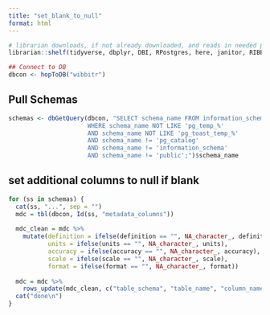 ```yaml
---
title: "set_blank_to_null"
format: html
---
```


```r
# librarian downloads, if not already downloaded, and reads in needed packages
librarian::shelf(tidyverse, dbplyr, DBI, RPostgres, here, janitor, RIBBiTR-BII/ribbitrrr)

## Connect to DB
dbcon <- hopToDB("wibbitr")
```

## Pull Schemas

```r
schemas <- dbGetQuery(dbcon, "SELECT schema_name FROM information_schema.schemata
                      WHERE schema_name NOT LIKE 'pg_temp_%'
                      AND schema_name NOT LIKE 'pg_toast_temp_%'
                      AND schema_name != 'pg_catalog'
                      AND schema_name != 'information_schema'
                      AND schema_name != 'public';")$schema_name
```

## set additional columns to null if blank

```r

for (ss in schemas) {
  cat(ss, "...", sep = "")
  mdc = tbl(dbcon, Id(ss, "metadata_columns"))
  
  mdc_clean = mdc %>%
    mutate(definition = ifelse(definition == "", NA_character_, definition),
           units = ifelse(units == "", NA_character_, units),
           accuracy = ifelse(accuracy == "", NA_character_, accuracy),
           scale = ifelse(scale == "", NA_character_, scale),
           format = ifelse(format == "", NA_character_, format))
  
  mdc = mdc %>%
    rows_update(mdc_clean, c("table_schema", "table_name", "column_name"), in_place = TRUE, unmatched = "ignore")
  cat("done\n")
}


```